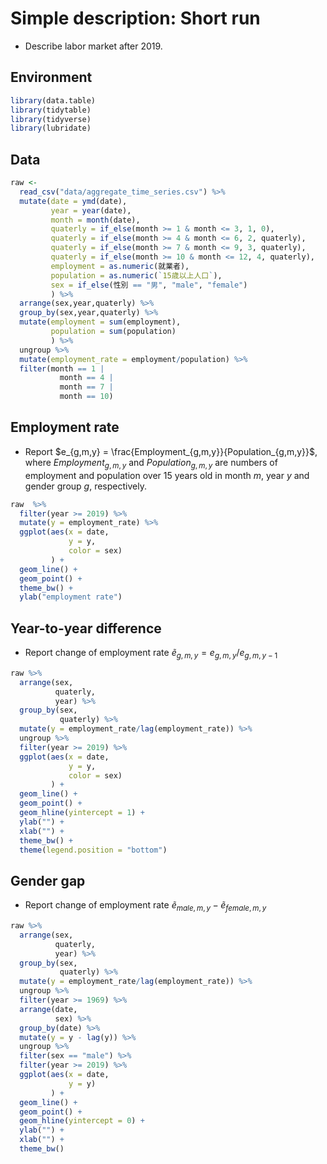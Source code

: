 # Simple description: Short run

- Describe labor market after 2019.

## Environment

```r
library(data.table)
library(tidytable)
library(tidyverse)
library(lubridate)
```

## Data

```r
raw <- 
  read_csv("data/aggregate_time_series.csv") %>%
  mutate(date = ymd(date),
         year = year(date),
         month = month(date),
         quaterly = if_else(month >= 1 & month <= 3, 1, 0),
         quaterly = if_else(month >= 4 & month <= 6, 2, quaterly),
         quaterly = if_else(month >= 7 & month <= 9, 3, quaterly),
         quaterly = if_else(month >= 10 & month <= 12, 4, quaterly),
         employment = as.numeric(就業者),
         population = as.numeric(`15歳以上人口`),
         sex = if_else(性別 == "男", "male", "female")
         ) %>%
  arrange(sex,year,quaterly) %>%
  group_by(sex,year,quaterly) %>%
  mutate(employment = sum(employment),
         population = sum(population)
         ) %>%
  ungroup %>%
  mutate(employment_rate = employment/population) %>%
  filter(month == 1 | 
           month == 4 | 
           month == 7 | 
           month == 10)

```

## Employment rate

- Report $e_{g,m,y} = \frac{Employment_{g,m,y}}{Population_{g,m,y}}$, where $Employment_{g,m,y}$ and $Population_{g,m,y}$ are numbers of employment and population over 15 years old in month $m$, year $y$ and gender group $g$, respectively.

```r
raw  %>%
  filter(year >= 2019) %>%
  mutate(y = employment_rate) %>%
  ggplot(aes(x = date,
             y = y,
             color = sex)
         ) +
  geom_line() +
  geom_point() +
  theme_bw() +
  ylab("employment rate")
```

## Year-to-year difference

- Report change of employment rate $\tilde e_{g,m,y}=e_{g,m,y}/e_{g,m,y-1}$

```r
raw %>%
  arrange(sex,
          quaterly,
          year) %>%
  group_by(sex,
           quaterly) %>%
  mutate(y = employment_rate/lag(employment_rate)) %>%
  ungroup %>%
  filter(year >= 2019) %>%
  ggplot(aes(x = date,
             y = y,
             color = sex)
         ) +
  geom_line() +
  geom_point() +
  geom_hline(yintercept = 1) +
  ylab("") +
  xlab("") +
  theme_bw() +
  theme(legend.position = "bottom")
```


## Gender gap

- Report change of employment rate $\tilde e_{male,m,y} - \tilde e_{female,m,y}$

```r
raw %>%
  arrange(sex,
          quaterly,
          year) %>%
  group_by(sex,
           quaterly) %>%
  mutate(y = employment_rate/lag(employment_rate)) %>%
  ungroup %>%
  filter(year >= 1969) %>%
  arrange(date,
          sex) %>%
  group_by(date) %>%
  mutate(y = y - lag(y)) %>%
  ungroup %>%
  filter(sex == "male") %>%
  filter(year >= 2019) %>%
  ggplot(aes(x = date,
             y = y)
         ) +
  geom_line() +
  geom_point() +
  geom_hline(yintercept = 0) +
  ylab("") +
  xlab("") +
  theme_bw()
```


